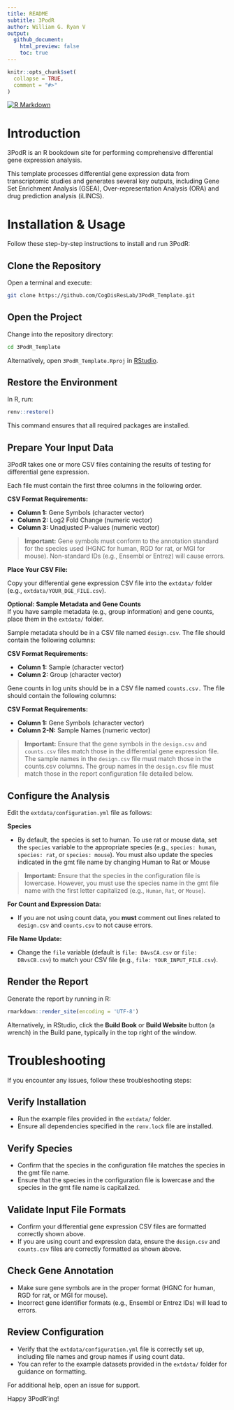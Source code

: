 ```yaml
---
title: README
subtitle: 3PodR
author: William G. Ryan V
output:
  github_document:
    html_preview: false
    toc: true
---
```


<!-- README.md is generated from README.Rmd. Please edit that file -->

```r
knitr::opts_chunk$set(
  collapse = TRUE,
  comment = "#>"
)
```

<!-- badges: start -->
[![R Markdown](https://img.shields.io/badge/RMarkdown-Analysis-blue.svg)](https://rmarkdown.rstudio.com/)
<!-- badges: end -->

# Introduction

3PodR is an R bookdown site for performing comprehensive differential gene expression analysis. 

This template processes differential gene expression data from transcriptomic studies and generates several key outputs, including Gene Set Enrichment Analysis (GSEA), Over-representation Analysis (ORA) and drug prediction analysis (iLINCS).

# Installation & Usage

Follow these step-by-step instructions to install and run 3PodR:

## Clone the Repository

Open a terminal and execute:

```bash
git clone https://github.com/CogDisResLab/3PodR_Template.git
```

## Open the Project

Change into the repository directory:

```bash
cd 3PodR_Template
```

Alternatively, open `3PodR_Template.Rproj` in [RStudio](https://posit.co/download/rstudio-desktop/).

## Restore the Environment

In R, run:

```r
renv::restore()
```

This command ensures that all required packages are installed.

## Prepare Your Input Data

3PodR takes one or more CSV files containing the results of testing for differential gene expression. 

Each file must contain the first three columns in the following order.

**CSV Format Requirements:**  

- **Column 1:** Gene Symbols (character vector)
- **Column 2:** Log2 Fold Change (numeric vector)
- **Column 3:** Unadjusted P-values (numeric vector)
   
> **Important:** Gene symbols must conform to the annotation standard for the species used (HGNC for human, RGD for rat, or MGI for mouse). Non-standard IDs (e.g., Ensembl or Entrez) will cause errors.

**Place Your CSV File:**  

Copy your differential gene expression CSV file into the `extdata/` folder (e.g., `extdata/YOUR_DGE_FILE.csv`).
   
**Optional: Sample Metadata and Gene Counts**  
If you have sample metadata (e.g., group information) and gene counts, place them in the `extdata/` folder.


Sample metadata should be in a CSV file named `design.csv`. The file should contain the following columns:

**CSV Format Requirements:**  

- **Column 1:** Sample (character vector)
- **Column 2:** Group (character vector)
 
Gene counts in log units should be in a CSV file named `counts.csv.` The file should contain the following columns:

**CSV Format Requirements:**  

- **Column 1:** Gene Symbols (character vector)
- **Column 2-N:** Sample Names (numeric vector)
   
> **Important:** Ensure that the gene symbols in the `design.csv` and `counts.csv` files match those in the differential gene expression file. The sample names in the `design.csv` file must match those in the counts.csv columns. The group names in the `design.csv` file must match those in the report configuration file detailed below.

## Configure the Analysis

Edit the `extdata/configuration.yml` file as follows:

**Species**

- By default, the species is set to human. To use rat or mouse data, set the `species` variable to the appropriate species (e.g., `species: human`, `species: rat`, or `species: mouse`). You must also update the species indicated in the gmt file name by changing Human to Rat or Mouse 

> **Important:** Ensure that the species in the configuration file is lowercase. However, you must use the species name in the gmt file name with the first letter capitalized (e.g., `Human`, `Rat`, or `Mouse`).

**For Count and Expression Data:**  

- If you are not using count data, you **must** comment out lines related to `design.csv` and `counts.csv` to not cause errors.

**File Name Update:**  

- Change the `file` variable (default is `file: DAvsCA.csv` or `file: DBvsCB.csv`) to match your CSV file (e.g., `file: YOUR_INPUT_FILE.csv`).

## Render the Report

Generate the report by running in R:

```r
rmarkdown::render_site(encoding = 'UTF-8')
```

Alternatively, in RStudio, click the **Build Book** or **Build Website** button (a wrench) in the Build pane, typically in the top right of the window.

# Troubleshooting

If you encounter any issues, follow these troubleshooting steps:

## Verify Installation

- Run the example files provided in the `extdata/` folder.
- Ensure all dependencies specified in the `renv.lock` file are installed.

## Verify Species

- Confirm that the species in the configuration file matches the species in the gmt file name.
- Ensure that the species in the configuration file is lowercase and the species in the gmt file name is capitalized.

## Validate Input File Formats

- Confirm your differential gene expression CSV files are formatted correctly shown above.
- If you are using count and expression data, ensure the `design.csv` and `counts.csv` files are correctly formatted as shown above.

## Check Gene Annotation

- Make sure gene symbols are in the proper format (HGNC for human, RGD for rat, or MGI for mouse).  
- Incorrect gene identifier formats (e.g., Ensembl or Entrez IDs) will lead to errors.

## Review Configuration

- Verify that the `extdata/configuration.yml` file is correctly set up, including file names and group names if using count data.
- You can refer to the example datasets provided in the `extdata/` folder for guidance on formatting.

For additional help, open an issue for support.

Happy 3PodR'ing!
